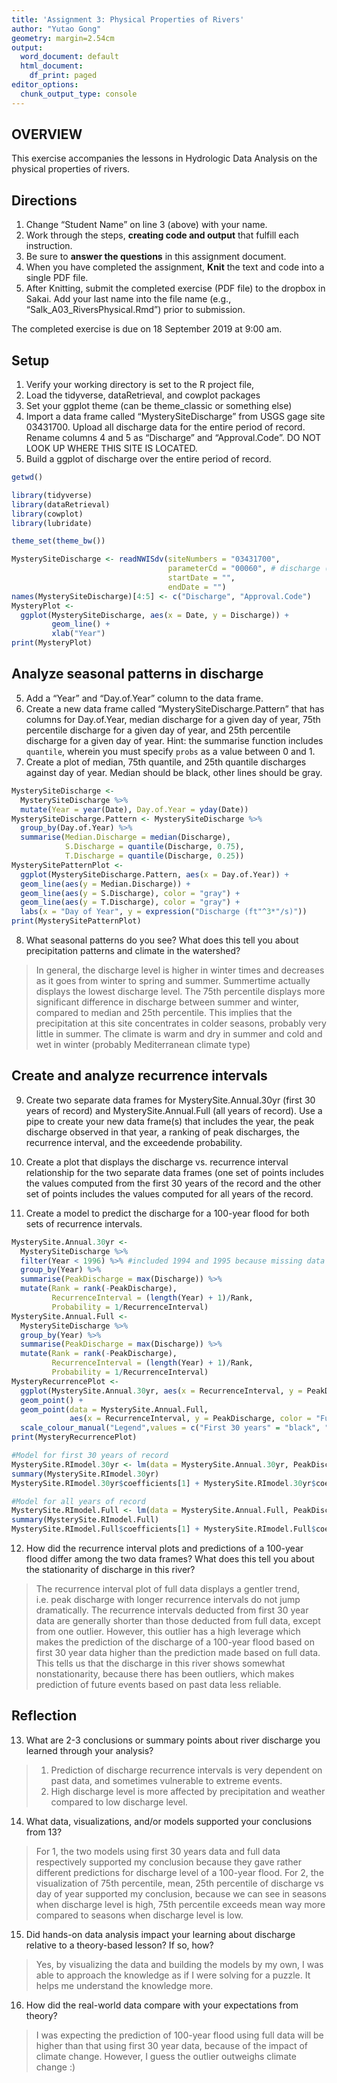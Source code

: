 ```yaml
---
title: 'Assignment 3: Physical Properties of Rivers'
author: "Yutao Gong"
geometry: margin=2.54cm
output:
  word_document: default
  html_document:
    df_print: paged
editor_options:
  chunk_output_type: console
---
```


## OVERVIEW

This exercise accompanies the lessons in Hydrologic Data Analysis on the physical properties of rivers. 

## Directions
1. Change "Student Name" on line 3 (above) with your name.
3. Work through the steps, **creating code and output** that fulfill each instruction.
4. Be sure to **answer the questions** in this assignment document.
6. When you have completed the assignment, **Knit** the text and code into a single PDF file.
8. After Knitting, submit the completed exercise (PDF file) to the dropbox in Sakai. Add your last name into the file name (e.g., "Salk_A03_RiversPhysical.Rmd") prior to submission.

The completed exercise is due on 18 September 2019 at 9:00 am.

## Setup

1. Verify your working directory is set to the R project file, 
2. Load the tidyverse, dataRetrieval, and cowplot packages
3. Set your ggplot theme (can be theme_classic or something else)
4. Import a data frame called "MysterySiteDischarge" from USGS gage site 03431700. Upload all discharge data for the entire period of record. Rename columns 4 and 5 as "Discharge" and "Approval.Code". DO NOT LOOK UP WHERE THIS SITE IS LOCATED. 
5. Build a ggplot of discharge over the entire period of record. 

```r
getwd()

library(tidyverse)
library(dataRetrieval)
library(cowplot)
library(lubridate)

theme_set(theme_bw())

MysterySiteDischarge <- readNWISdv(siteNumbers = "03431700",
                                   parameterCd = "00060", # discharge (ft3/s)
                                   startDate = "",
                                   endDate = "")
names(MysterySiteDischarge)[4:5] <- c("Discharge", "Approval.Code")
MysteryPlot <- 
  ggplot(MysterySiteDischarge, aes(x = Date, y = Discharge)) +
         geom_line() +
         xlab("Year")
print(MysteryPlot)
```

## Analyze seasonal patterns in discharge

5. Add a "Year" and "Day.of.Year" column to the data frame.
6. Create a new data frame called "MysterySiteDischarge.Pattern" that has columns for Day.of.Year, median discharge for a given day of year, 75th percentile discharge for a given day of year, and 25th percentile discharge for a given day of year. Hint: the summarise function includes `quantile`, wherein you must specify `probs` as a value between 0 and 1.
7. Create a plot of median, 75th quantile, and 25th quantile discharges against day of year. Median should be black, other lines should be gray. 
```r
MysterySiteDischarge <- 
  MysterySiteDischarge %>%
  mutate(Year = year(Date), Day.of.Year = yday(Date))
MysterySiteDischarge.Pattern <- MysterySiteDischarge %>%
  group_by(Day.of.Year) %>%
  summarise(Median.Discharge = median(Discharge), 
            S.Discharge = quantile(Discharge, 0.75),
            T.Discharge = quantile(Discharge, 0.25))
MysterySitePatternPlot <- 
  ggplot(MysterySiteDischarge.Pattern, aes(x = Day.of.Year)) +
  geom_line(aes(y = Median.Discharge)) +
  geom_line(aes(y = S.Discharge), color = "gray") +
  geom_line(aes(y = T.Discharge), color = "gray") +  
  labs(x = "Day of Year", y = expression("Discharge (ft"^3*"/s)")) 
print(MysterySitePatternPlot)
```

8. What seasonal patterns do you see? What does this tell you about precipitation patterns and climate in the watershed?

> In general, the discharge level is higher in winter times and decreases as it goes from winter to spring and summer. Summertime actually displays the lowest discharge level. The 75th percentile displays more significant difference in discharge between summer and winter, compared to median and 25th percentile. This implies that the precipitation at this site concentrates in colder seasons, probably very little in summer. The climate is warm and dry in summer and cold and wet in winter (probably Mediterranean climate type)

## Create and analyze recurrence intervals

9. Create two separate data frames for MysterySite.Annual.30yr (first 30 years of record) and MysterySite.Annual.Full (all years of record). Use a pipe to create your new data frame(s) that includes the year, the peak discharge observed in that year, a ranking of peak discharges, the recurrence interval, and the exceedende probability.

10. Create a plot that displays the discharge vs. recurrence interval relationship for the two separate data frames (one set of points includes the values computed from the first 30 years of the record and the other set of points includes the values computed for all years of the record. 

11. Create a model to predict the discharge for a 100-year flood for both sets of recurrence intervals. 

```r
MysterySite.Annual.30yr <- 
  MysterySiteDischarge %>%
  filter(Year < 1996) %>% #included 1994 and 1995 because missing data from 1991 and 1992
  group_by(Year) %>%
  summarise(PeakDischarge = max(Discharge)) %>% 
  mutate(Rank = rank(-PeakDischarge), 
         RecurrenceInterval = (length(Year) + 1)/Rank, 
         Probability = 1/RecurrenceInterval)
MysterySite.Annual.Full <- 
  MysterySiteDischarge %>%
  group_by(Year) %>%
  summarise(PeakDischarge = max(Discharge)) %>% 
  mutate(Rank = rank(-PeakDischarge), 
         RecurrenceInterval = (length(Year) + 1)/Rank, 
         Probability = 1/RecurrenceInterval)
MysteryRecurrencePlot <- 
  ggplot(MysterySite.Annual.30yr, aes(x = RecurrenceInterval, y = PeakDischarge, color="First 30 years")) +
  geom_point() +
  geom_point(data = MysterySite.Annual.Full,
             aes(x = RecurrenceInterval, y = PeakDischarge, color = "Full range")) +
  scale_colour_manual("Legend",values = c("First 30 years" = "black", "Full range" = "#02818a"))
print(MysteryRecurrencePlot)

#Model for first 30 years of record
MysterySite.RImodel.30yr <- lm(data = MysterySite.Annual.30yr, PeakDischarge ~ log(RecurrenceInterval))
summary(MysterySite.RImodel.30yr)
MysterySite.RImodel.30yr$coefficients[1] + MysterySite.RImodel.30yr$coefficients[2]*log(100)

#Model for all years of record
MysterySite.RImodel.Full <- lm(data = MysterySite.Annual.Full, PeakDischarge ~ log(RecurrenceInterval))
summary(MysterySite.RImodel.Full)
MysterySite.RImodel.Full$coefficients[1] + MysterySite.RImodel.Full$coefficients[2]*log(100)
```

12. How did the recurrence interval plots and predictions of a 100-year flood differ among the two data frames? What does this tell you about the stationarity of discharge in this river?

> The recurrence interval plot of full data displays a gentler trend, i.e. peak discharge with longer recurrence intervals do not jump dramatically. The recurrence intervals deducted from first 30 year data are generally shorter than those deducted from full data, except from one outlier. However, this outlier has a high leverage which makes the prediction of the discharge of a 100-year flood based on first 30 year data higher than the prediction made based on full data.
This tells us that the discharge in this river shows somewhat nonstationarity, because there has been outliers, which makes prediction of future events based on past data less reliable.

## Reflection
13. What are 2-3 conclusions or summary points about river discharge you learned through your analysis?

> 1. Prediction of discharge recurrence intervals is very dependent on past data, and sometimes vulnerable to extreme events.
2. High discharge level is more affected by precipitation and weather compared to low discharge level.

14. What data, visualizations, and/or models supported your conclusions from 13?

> For 1, the two models using first 30 years data and full data respectively supported my conclusion because they gave rather different predictions for discharge level of a 100-year flood.
For 2, the visualization of 75th percentile, mean, 25th percentile of discharge vs day of year supported my conclusion, because we can see in seasons when discharge level is high, 75th percentile exceeds mean way more compared to seasons when discharge level is low.

15. Did hands-on data analysis impact your learning about discharge relative to a theory-based lesson? If so, how?

> Yes, by visualizing the data and building the models by my own, I was able to approach the knowledge as if I were solving for a puzzle. It helps me understand the knowledge more.

16.	How did the real-world data compare with your expectations from theory?

> I was expecting the prediction of 100-year flood using full data will be higher than that using first 30 year data, because of the impact of climate change. However, I guess the outlier outweighs climate change :)
